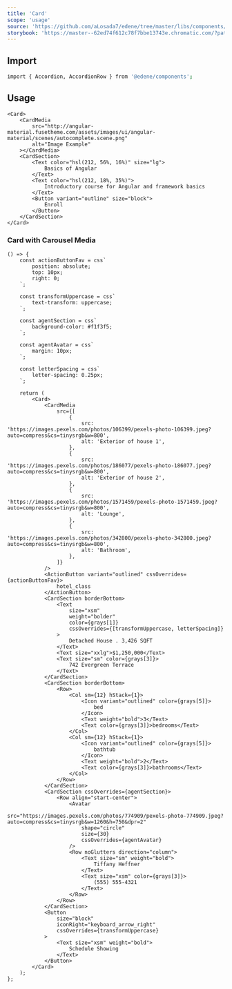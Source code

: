 ```yaml
---
title: 'Card'
scope: 'usage'
source: 'https://github.com/aLosada7/edene/tree/master/libs/components/src/Card'
storybook: 'https://master--62ed74f612c78f7bbe13743e.chromatic.com/?path=/docs/components-accordion--playground'
---
```


## Import

```bash
import { Accordion, AccordionRow } from '@edene/components';
```

## Usage

```tsx
<Card>
    <CardMedia
        src="http://angular-material.fusetheme.com/assets/images/ui/angular-material/scenes/autocomplete.scene.png"
        alt="Image Example"
    ></CardMedia>
    <CardSection>
        <Text color="hsl(212, 56%, 16%)" size="lg">
            Basics of Angular
        </Text>
        <Text color="hsl(212, 18%, 35%)">
            Introductory course for Angular and framework basics
        </Text>
        <Button variant="outline" size="block">
            Enroll
        </Button>
    </CardSection>
</Card>
```

### Card with Carousel Media

```tsx
() => {
    const actionButtonFav = css`
        position: absolute;
        top: 10px;
        right: 0;
    `;

    const transformUppercase = css`
        text-transform: uppercase;
    `;

    const agentSection = css`
        background-color: #f1f3f5;
    `;

    const agentAvatar = css`
        margin: 10px;
    `;

    const letterSpacing = css`
        letter-spacing: 0.25px;
    `;

    return (
        <Card>
            <CardMedia
                src={[
                    {
                        src: 'https://images.pexels.com/photos/106399/pexels-photo-106399.jpeg?auto=compress&cs=tinysrgb&w=800',
                        alt: 'Exterior of house 1',
                    },
                    {
                        src: 'https://images.pexels.com/photos/186077/pexels-photo-186077.jpeg?auto=compress&cs=tinysrgb&w=800',
                        alt: 'Exterior of house 2',
                    },
                    {
                        src: 'https://images.pexels.com/photos/1571459/pexels-photo-1571459.jpeg?auto=compress&cs=tinysrgb&w=800',
                        alt: 'Lounge',
                    },
                    {
                        src: 'https://images.pexels.com/photos/342800/pexels-photo-342800.jpeg?auto=compress&cs=tinysrgb&w=800',
                        alt: 'Bathroom',
                    },
                ]}
            />
            <ActionButton variant="outlined" cssOverrides={actionButtonFav}>
                hotel_class
            </ActionButton>
            <CardSection borderBottom>
                <Text
                    size="xsm"
                    weight="bolder"
                    color={grays[1]}
                    cssOverrides={[transformUppercase, letterSpacing]}
                >
                    Detached House . 3,426 SQFT
                </Text>
                <Text size="xxlg">$1,250,000</Text>
                <Text size="sm" color={grays[3]}>
                    742 Evergreen Terrace
                </Text>
            </CardSection>
            <CardSection borderBottom>
                <Row>
                    <Col sm={12} hStack={1}>
                        <Icon variant="outlined" color={grays[5]}>
                            bed
                        </Icon>
                        <Text weight="bold">3</Text>
                        <Text color={grays[3]}>bedrooms</Text>
                    </Col>
                    <Col sm={12} hStack={1}>
                        <Icon variant="outlined" color={grays[5]}>
                            bathtub
                        </Icon>
                        <Text weight="bold">2</Text>
                        <Text color={grays[3]}>bathrooms</Text>
                    </Col>
                </Row>
            </CardSection>
            <CardSection cssOverrides={agentSection}>
                <Row align="start-center">
                    <Avatar
                        src="https://images.pexels.com/photos/774909/pexels-photo-774909.jpeg?auto=compress&cs=tinysrgb&w=1260&h=750&dpr=2"
                        shape="circle"
                        size={30}
                        cssOverrides={agentAvatar}
                    />
                    <Row noGlutters direction="column">
                        <Text size="sm" weight="bold">
                            Tiffany Heffner
                        </Text>
                        <Text size="xsm" color={grays[3]}>
                            (555) 555-4321
                        </Text>
                    </Row>
                </Row>
            </CardSection>
            <Button
                size="block"
                iconRight="keyboard_arrow_right"
                cssOverrides={transformUppercase}
            >
                <Text size="xsm" weight="bold">
                    Schedule Showing
                </Text>
            </Button>
        </Card>
    );
};
```
